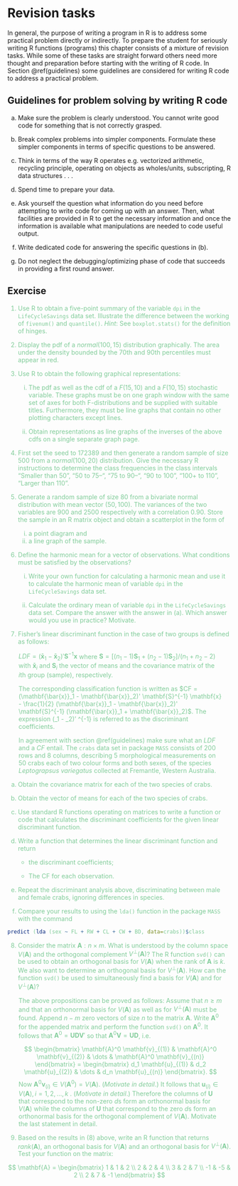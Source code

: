 # Revision tasks {#revision}

In general, the purpose of writing a program in R is to address some practical problem directly or indirectly. To prepare the student for seriously writing R functions (programs) this chapter consists of a mixture of revision tasks. While some of these tasks are straight forward others need more thought and preparation before starting with the writing of R code. In Section \@ref(guidelines) some guidelines are considered for writing R code to address a practical problem.  

##	Guidelines for problem solving by writing R code { #guidelines }

(a)	Make sure the problem is clearly understood.  You cannot write good code for something that is not correctly grasped.

(b)	Break complex problems into simpler components. Formulate these simpler components in terms of specific questions to be answered.

(c)	Think in terms of the way R operates e.g. vectorized arithmetic, recycling principle, operating on objects as wholes/units, subscripting, R data structures . . . 

(d)	Spend time to prepare your data.

(e)	Ask yourself the question what information do you need before attempting to write code for coming up with an answer. Then, what facilities are provided in R to get the necessary information and once the information is available what manipulations are needed to code useful output.

(f)	Write dedicated code for answering the specific questions in (b). 

(g)	Do not neglect the debugging/optimizing phase of code that succeeds in providing a first round answer.

##	Exercise

::: {style="color: #80CC99;"}

1.	Use R to obtain a five-point summary of the variable `dpi` in the `LifeCycleSavings` data set. Illustrate the difference between the working of `fivenum()` and `quantile()`. *Hint*: See `boxplot.stats()` for the definition of hinges.

2.	Display the pdf of a $normal (100, 15)$ distribution graphically. The area under the density bounded by the 70th and 90th percentiles must appear in red.

3. Use R to obtain the following graphical representations:

    (i)	The pdf as well as the cdf of a $F (15, 10)$ and a $F (10, 15)$ stochastic variable. These graphs must be on one graph window with the same set of axes for both F-distributions and be supplied with suitable titles. Furthermore, they must be line graphs that contain no other plotting characters except lines. 
    
    (ii)	Obtain representations as line graphs of the inverses of the above cdfs on a single separate graph page.


4.	First set the seed to 172389 and then generate a random sample of size 500 from a $normal (100, 20)$ distribution. Give the necessary R instructions to determine the class frequencies in the class intervals “Smaller than 50”,  “50 to 75–“,  “75 to 90–“,  “90 to 100”,  “100+ to 110”,  “Larger than 110”.

5.	Generate a random sample of size 80 from a bivariate normal distribution with mean vector $(50, 100)$. The variances of the two variables are 900 and 2500 respectively with a correlation 0.90. Store the sample in an R matrix object and obtain a scatterplot in the form of

    (i)  a point diagram and
    (ii)  a line graph of the sample.
	
	
6. Define the harmonic mean for a vector of observations. What conditions must be satisfied by the observations?

    (i)	Write your own function for calculating a harmonic mean and use it to calculate the harmonic mean of variable `dpi` in the `LifeCycleSavings` data set. 
    
    (ii)	Calculate the ordinary mean of variable `dpi` in the `LifeCycleSavings` data set. Compare the answer with the answer in (a).  Which answer would you use in practice? Motivate.
	
7. Fisher’s linear discriminant function in the case of two groups is defined as follows:

<div style="margin-left: 25px; margin-right: 20px;">
$LDF = (\mathbf{\bar{x}}_1 - \mathbf{\bar{x}}_2)' \mathbf{S}^{-1} \mathbf{x}$ where $\mathbf{S} = [(n_1-1)\mathbf{S}_1 + (n_2-1)\mathbf{S}_2]/(n_1 + n_2 - 2)$ with $\mathbf{\bar{x}}_i$ and $\mathbf{S}_i$ the vector of means and the covariance matrix of the $i$th group (sample), respectively.
    
The corresponding classification function is written as $CF =(\mathbf{\bar{x}}_1 - \mathbf{\bar{x}}_2)' \mathbf{S}^{-1} \mathbf{x} - \frac{1}{2} (\mathbf{\bar{x}}_1 - \mathbf{\bar{x}}_2)' \mathbf{S}^{-1} (\mathbf{\bar{x}}_1 + \mathbf{\bar{x}}_2)$. The expression (\mathbf{\bar{x}}_1 - \mathbf{\bar{x}}_2)' \mathbf{S}^{-1} is referred to as the discriminant coefficients.
    
In agreement with section \@ref(guidelines) make sure what an $LDF$ and a $CF$ entail. The `crabs` data set in package `MASS` consists of 200 rows and 8 columns, describing 5 morphological measurements on 50 crabs each of two colour forms and both sexes, of the species *Leptograpsus variegatus* collected at Fremantle, Western Australia.
</div>

(a)	Obtain the covariance matrix for each of the two species of crabs.
    
(b)	Obtain the vector of means for each of the two species of crabs.
    
(c)	Use standard R functions operating on matrices to write a function or code that calculates the discriminant coefficients for the given linear discriminant function. 
    
(d) Write a function that determines the linear discriminant function and return
    
    * the discriminant coefficients;
    
    * The CF for each observation.
    
(e)	Repeat the discriminant analysis above, discriminating between male and female crabs, ignoring differences in species.

(f) Compare your results to using the `lda()` function in the package `MASS` with the command

```r
predict (lda (sex ~ FL + RW + CL + CW + BD, data=crabs))$class
```

8. Consider the matrix $\mathbf{A}:n \times m$. What is understood by the column space $V(\mathbf{A})$ and the orthogonal complement $V^⊥(\mathbf{A})$? The R function `svd()` can be used to obtain an orthogonal basis for $V(\mathbf{A})$ when the rank of $\mathbf{A}$ is $k$. We also want to determine an orthogonal basis for $V^⊥(\mathbf{A})$. How can the function `svd()` be used to simultaneously find a basis for $V(\mathbf{A})$ and for $V^⊥(\mathbf{A})$? 

<div style="margin-left: 25px; margin-right: 20px;">
The above propositions can be proved as follows: Assume that $n≥m$ and that an orthonormal basis for $V(\mathbf{A})$  as well as for $V^⊥(\mathbf{A})$ must be found.  Append $n-m$ zero vectors of size $n$ to the matrix $\mathbf{A}$. Write $\mathbf{A}^0$ for the appended matrix and perform the function `svd()` on  $\mathbf{A}^0$. It follows that $\mathbf{A}^0 = \mathbf{UDV}'$  so that $\mathbf{A}^0 \mathbf{V} = \mathbf{UD}$, i.e. 

$$
\begin{bmatrix} 
\mathbf{A}^0 \mathbf{v}_{(1)} & \mathbf{A}^0 \mathbf{v}_{(2)} & \dots & \mathbf{A}^0 \mathbf{v}_{(n)}
\end{bmatrix} = \begin{bmatrix} 
d_1 \mathbf{u}_{(1)} & d_2 \mathbf{u}_{(2)} & \dots & d_n \mathbf{u}_{(n)}
\end{bmatrix}.
$$
Now $\mathbf{A}^0 \mathbf{v}_{(i)} \in V(\mathbf{A}^0) = V(\mathbf{A})$. (*Motivate in detail*.) It follows that $\mathbf{u}_{(i)} \in V(\mathbf{A}), i = 1, 2, \dots, k$ . (*Motivate in detail*.) Therefore the columns of $\mathbf{U}$ that correspond to the non-zero $d$s form an orthonormal basis for $V(\mathbf{A})$  while the columns of $\mathbf{U}$ that correspond to the zero $d$s form an orthonormal basis for the orthogonal complement of $V(\mathbf{A})$. Motivate the last statement in detail.
</div>

9.	Based on the results in (8) above, write an R function that returns $rank(\mathbf{A})$, an orthogonal basis for $V(\mathbf{A})$ and an orthogonal basis for $V^⊥(\mathbf{A})$. Test your function on the matrix:

$$
\mathbf{A} = \begin{bmatrix} 
                    1 & 1 & 2 \\
                    2 & 2 & 4 \\
                    3 & 2 & 7 \\
                    -1 & -5 & 2 \\
                    2 & 7 & -1
              \end{bmatrix} 
$$


:::


